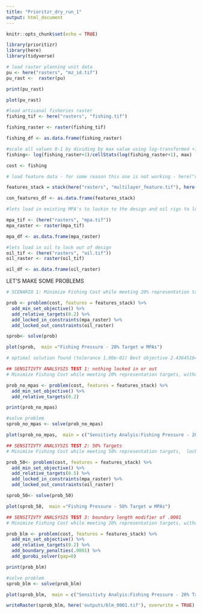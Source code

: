 ```yaml
---
title: "Prioritzr_dry_run_1"
output: html_document
---
```


```r
knitr::opts_chunk$set(echo = TRUE)

library(prioritizr)
library(here)
library(tidyverse)

```

```r
# load raster planning unit data
pu <- here("rasters", "mz_id.tif")
pu_rast <-  raster(pu)

print(pu_rast)

plot(pu_rast)
```

```r
#load artisanal fisheries raster
fishing_tif <- here("rasters", "fishing.tif")

fishing_raster <- raster(fishing_tif)

fishing_df <- as.data.frame(fishing_raster)

#scale all values 0-1 by dividing by max value using log-transformed +1 fishing values (+1 so that zero values are transformed to zero not NA)
fishing<- log(fishing_raster+1)/cellStats(log(fishing_raster+1), max)

cost <- fishing
```

```r
# load feature data - for some reason this one is not working - here("rasters", "species", "species_Fis-23071.tif")

features_stack = stack(here("rasters", "multilayer_feature.tif"), here("rasters", "species", "species_Fis-31568.tif"),  here("rasters", "species", "species_Fis-23898.tif"), here("rasters", "species", "species_Fis-23899.tif"), here("rasters", "species", "species_Fis-23061.tif"), here("rasters", "species", "species_Fis-23064.tif"), here("rasters", "species", "species_Fis-58485.tif"), here("rasters", "species", "species_Fis-29423.tif"), here("rasters", "species", "species_Fis-29388.tif"), here("rasters", "species", "species_Fis-30583.tif"), here("rasters", "species", "species_Fis-23273.tif"), here("rasters", "species", "species_Fis-23274.tif"), here("rasters", "species", "species_Fis-23277.tif"), here("rasters", "species", "species_Fis-8339.tif"), here("rasters", "species", "species_Fis-47352.tif"), here("rasters", "species", "species_Fis-24098.tif"), here("rasters", "species", "species_Fis-163295.tif"), here("rasters", "species", "species_Fis-61508.tif"), here("rasters", "species", "species_Fis-30521.tif"), here("rasters", "species", "species_Fis-32599.tif"), here("rasters", "species", "species_Fis-131821.tif"), here("rasters", "species", "species_Fis-32975.tif"))

con_features_df <- as.data.frame(features_stack)

```

```r
#lets load in existing MPA's to lockin to the design and oil rigs to lock out

mpa_tif <- (here("rasters", "mpa.tif")) 
mpa_raster <- raster(mpa_tif) 

mpa_df <- as.data.frame(mpa_raster)

```


```r
#lets load in oil to lock out of design
oil_tif <- (here("rasters", "oil.tif")) 
oil_raster <- raster(oil_tif) 

oil_df <- as.data.frame(oil_raster)
```

LET'S MAKE SOME PROBLEMS
```r
# SCENARIO 1: Minimize Fishing Cost while meeting 20% representation targets, locking in MPAs, and locking out oil rigs

prob <- problem(cost, features = features_stack) %>%
  add_min_set_objective() %>%
  add_relative_targets(0.2) %>%
  add_locked_in_constraints(mpa_raster) %>%
  add_locked_out_constraints(oil_raster)

sprob<- solve(prob) 

plot(sprob,  main ="Fishing Pressure - 20% Target w MPAs")

# optimal solution found (tolerance 1.00e-01) Best objective 2.436451642841e+01, best bound 2.434748800375e+01, gap 0.0699%

```



```r
## SENSITIVTY ANALSYSIS TEST 1: nothing locked in or out
# Minimize Fishing Cost while meeting 20% representation targets, without locking in MPAs, and locking out oil rigs

prob_no_mpas <- problem(cost, features = features_stack) %>%
  add_min_set_objective() %>%
  add_relative_targets(0.2)

print(prob_no_mpas)

#solve problem
sprob_no_mpas <- solve(prob_no_mpas)

plot(sprob_no_mpas,  main = c("Sensitivty Analyis:Fishing Pressure - 20% Targets"))
```

```r
## SENSITIVTY ANALSYSIS TEST 2: 50% Targets
# Minimize Fishing Cost while meeting 50% representation targets,  locking in MPAs, and locking out oil rigs

prob_50<- problem(cost, features = features_stack) %>%
  add_min_set_objective() %>%
  add_relative_targets(0.5) %>%
  add_locked_in_constraints(mpa_raster) %>%
  add_locked_out_constraints(oil_raster)

sprob_50<- solve(prob_50)

plot(sprob_50,  main ="Fishing Pressure - 50% Target w MPAs")

```


```r
## SENSITIVTY ANALSYSIS TEST 3: boundary length modifier of .0001
# Minimize Fishing Cost while meeting 20% representation targets, without locking in MPAs, and locking out oil rigs

prob_blm <- problem(cost, features = features_stack) %>%
  add_min_set_objective() %>%
  add_relative_targets(0.2) %>%
  add_boundary_penalties(.0001) %>%
  add_gurobi_solver(gap=0)

print(prob_blm)

#solve problem
sprob_blm <- solve(prob_blm)

plot(sprob_blm,  main = c("Sensitivty Analyis:Fishing Pressure - 20% Targets"))

writeRaster(sprob_blm, here('outputs/blm_0001.tif'), overwrite = TRUE)
```



